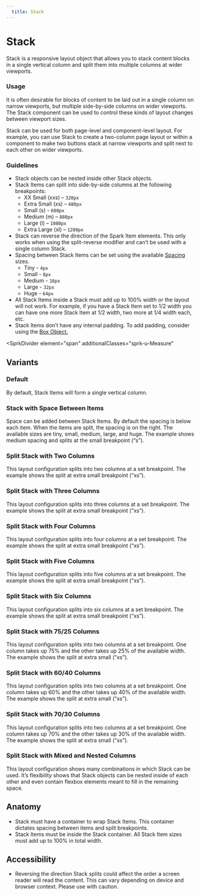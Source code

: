 ```yaml
---
  title: Stack
---
```


# Stack

Stack is a responsive layout object
that allows you to stack content
blocks in a single vertical column
and split them into multiple columns
at wider viewports.

<ComponentPreview
  componentName="stack--default-story"
  hasReact
  hasAngular
  hasHTML
  titleAttr="Stack Example"
/>

### Usage

It is often desirable for blocks of content
to be laid out in a single column on narrow
viewports, but multiple side-by-side
columns on wider viewports.
The Stack component can be used
to control these kinds of layout
changes between viewport sizes.

Stack can be used for both
page-level and component-level
layout. For example, you can use
Stack to create a two-column page
layout or within a component to
make two buttons stack at narrow
viewports and split next to each
other on wider viewports.

### Guidelines

- Stack objects can be nested inside other Stack objects.
- Stack Items can split into side-by-side columns at the following breakpoints:
  - XX Small (xxs) – `320px`
  - Extra Small (xs) – `480px`
  - Small (s) - `680px`
  - Medium (m) – `880px`
  - Large (l) – `1080px`
  - Extra Large (xl) – `1280px`
- Stack can reverse the direction of the
Spark Item elements. This only works when
using the split-reverse modifier and can’t
be used with a single column Stack.
- Spacing between Stack Items can be set using
the available [Spacing](/using-spark/foundations/space) sizes.
  - Tiny - `4px`
  - Small - `8px`
  - Medium - `16px`
  - Large - `32px`
  - Huge - `64px`
- All Stack Items inside a Stack must add
up to 100% width or the layout will not work.
For example, if you have a Stack Item
set to 1/2 width you can have one more
Stack Item at 1/2 width, two more
at 1/4 width each, etc.
- Stack Items don’t have any internal
padding. To add padding, consider using the [Box Object.](/using-spark/components/box)

<SprkDivider
 element="span"
 additionalClasses="sprk-u-Measure"
></SprkDivider>

## Variants

### Default

By default, Stack Items will form a single vertical column.

<ComponentPreview
  componentName="stack--default-story"
  hasReact
  hasAngular
  hasHTML
  titleAttr="Default Stack Example"
/>

### Stack with Space Between Items

Space can be added between Stack Items.
By default the spacing is below each item.
When the items are split, the spacing is
on the right. The available sizes are
tiny, small, medium, large, and huge.
The example shows medium spacing and
splits at the small breakpoint (“s”).

<ComponentPreview
  componentName="stack--stack-split"
  hasReact
  hasAngular
  hasHTML
  titleAttr="Split Stack Example"
/>

### Split Stack with Two Columns

This layout configuration splits
into two columns at a set
breakpoint. The example
shows the split at extra
small breakpoint (“xs”).

<ComponentPreview
  componentName="stack--stack-split-two-col"
  hasReact
  hasAngular
  hasHTML
  titleAttr="Two Column Split Stack Example"
/>

### Split Stack with Three Columns

This layout configuration splits into
three columns at a set breakpoint.
The example shows the split at
extra small breakpoint (“xs”).

<ComponentPreview
  componentName="stack--stack-split-three-col"
  hasReact
  hasAngular
  hasHTML
  titleAttr="Three Column Split Stack Example"
/>

### Split Stack with Four Columns

This layout configuration splits
into four columns at a set breakpoint.
The example shows the split at extra
small breakpoint (“xs”).

<ComponentPreview
  componentName="stack--stack-split-four-col"
  hasReact
  hasAngular
  hasHTML
  titleAttr="Four Column Split Stack Example"
/>

### Split Stack with Five Columns

This layout configuration splits
into five columns at a set breakpoint.
The example shows the split at
extra small breakpoint (“xs”).

<ComponentPreview
  componentName="stack--stack-split-five-col"
  hasReact
  hasAngular
  hasHTML
  titleAttr="Five Column Split Stack Example"
/>

### Split Stack with Six Columns

This layout configuration splits into
six columns at a set breakpoint. The
example shows the split at extra
small breakpoint (“xs”).

<ComponentPreview
  componentName="stack--stack-split-six-col"
  hasReact
  hasAngular
  hasHTML
  titleAttr="Six Column Split Stack Example"
/>

### Split Stack with 75/25 Columns

This layout configuration splits into
two columns at a set breakpoint. One
column takes up 75% and the other
takes up 25% of the available width.
The example shows the split at extra small (“xs”).

<ComponentPreview
  componentName="stack--stack-split-layout-three-fourths"
  hasReact
  hasAngular
  hasHTML
  titleAttr="75/25 Split Stack Example"
/>

### Split Stack with 60/40 Columns

This layout configuration splits into
two columns at a set breakpoint.
One column takes up 60% and the
other takes up 40% of the
available width. The example
shows the split at extra small (“xs”).

<ComponentPreview
  componentName="stack--stack-split-layout-three-fifths"
  hasReact
  hasAngular
  hasHTML
  titleAttr="60/40 Split Stack Example"
/>

### Split Stack with 70/30 Columns

This layout configuration splits
into two columns at a set breakpoint.
One column takes up 70% and the
other takes up 30% of the available
width. The example shows the split
at extra small (“xs”).

<ComponentPreview
  componentName="stack--stack-split-layout-three-tenths"
  hasReact
  hasAngular
  hasHTML
  titleAttr="70/30 Split Stack Example"
/>

### Split Stack with Mixed and Nested Columns

This layout configuration shows many
combinations in which Stack can be
used. It’s flexibility shows that
Stack objects can be nested inside
of each other and even contain
flexbox elements meant to fill
in the remaining space.

<ComponentPreview
  componentName="stack--stack-split-layout-mixed"
  hasReact
  hasAngular
  hasHTML
  titleAttr="Split Stack Example with Mixed and Nested Columns"
/>

## Anatomy

- Stack must have a container to wrap Stack Items.
This container dictates spacing between items and split breakpoints.
- Stack Items must be inside the Stack container.
All Stack Item sizes must add up to 100% in total width.

## Accessibility

- Reversing the direction Stack splits
could affect the order a screen reader
will read the content. This can vary
depending on device and browser
context. Please use with caution.